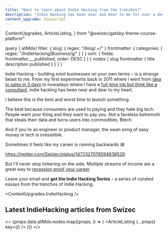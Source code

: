 ```yaml
---
title: "Want to learn about Indie Hacking from the trenches?"
description: "Indie Hacking has been near and dear to me for over a decade. Diversifying your income is a wonderful habit"
content_upgrade: Javascript
---
```


  ContentUpgrades,
  ArticleListing,
} from "@swizec/gatsby-theme-course-platform"

  query {
    allMdx(
      filter: {
        slug: { regex: "/blog/.+/" }
        frontmatter: { categories: { regex: "/IndieHacking|Business/gi" }
        }
      }
      sort: { fields: frontmatter___published, order: DESC }
    ) {
      nodes {
        slug
        frontmatter {
            title
            description
            published
        }
      }
    }
  }
`

Indie Hacking – building smol businesses on your own terms – is a strange beast to me. From my first experiments back in 2011 where I went from [idea to sales in 3 days](https://swizec.com/blog/postmeme-idea-to-sales-in-3-days/) to nowadays where I have a [full-time job but think like a consultant](https://podcast.ditchinghourly.com/episodes/swizec-teller-the-employed-consultant), indie hacking has been near and dear to my heart.

I believe this is the best and worst time to launch something.

The best because consumers are used to paying and they hate big tech. People want your thing and they want to pay you. Not a faceless behemoth that steals their data and turns users into commodities. Blech

And if you're an engineer or product manager, the swan song of easy money in tech is irresistible.

Sometimes it feels like my career is running backwards 😅

https://twitter.com/Swizec/status/1472327078594838528

But I'll never stop tinkering on the side. Multiple streams of income are a great way to [recession proof your career](https://swizec.com/blog/how-to-recession-proof-your-career/).

Leave your email and **get the Indie Hacking Series** - a series of curated essays from the trenches of Indie Hacking.

<ContentUpgrades.IndieHacking />

## Latest IndieHacking articles from Swizec

<>
  {props.data.allMdx.nodes.map((props, i) => (
    <ArticleListing {...props} key={i} />
  ))}
</>

